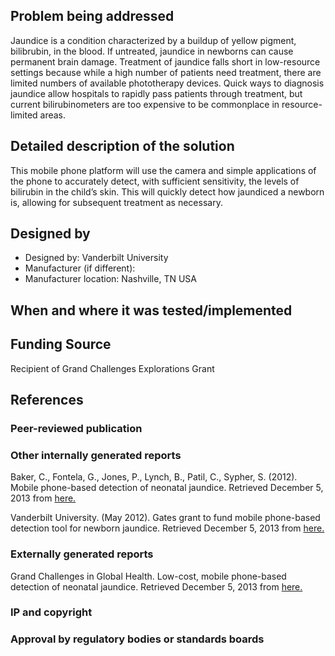 {{Medical Device
|Health Topic=Child mortality, 
|Classification=Diagnosis
|Scope=Prototype
|Location=Africa
|Image=Imageneeded.png
}}
<!-- Please make sure to use the format provided below for consistency between all devices. -->
==Problem being addressed==
Jaundice is a condition characterized by a buildup of yellow pigment, bilibrubin, in the blood. If untreated, jaundice in newborns can cause permanent brain damage. Treatment of jaundice falls short in low-resource settings because while a high number of patients need treatment, there are limited numbers of available phototherapy devices. Quick ways to diagnosis jaundice allow hospitals to rapidly pass patients through treatment, but current bilirubinometers are too expensive to be commonplace in resource-limited areas.

==Detailed description of the solution==
This mobile phone platform will use the camera and simple applications of the phone to accurately detect, with sufficient sensitivity, the levels of bilirubin in the child’s skin. This will quickly detect how jaundiced a newborn is, allowing for subsequent treatment as necessary.

==Designed by==
*Designed by: Vanderbilt University
*Manufacturer (if different):
*Manufacturer location: Nashville, TN USA

==When and where it was tested/implemented ==
 
==Funding Source==
Recipient of Grand Challenges Explorations Grant

==References==
===Peer-reviewed publication===

===Other internally generated reports===
Baker, C., Fontela, G., Jones, P., Lynch, B., Patil, C., Sypher, S. (2012). Mobile phone-based detection of neonatal jaundice. Retrieved December 5, 2013 from [https://my.vanderbilt.edu/mobilemed/proposal/ here.]

Vanderbilt University. (May 2012). Gates grant to fund mobile phone-based detection tool for newborn jaundice. Retrieved December 5, 2013 from [http://engineering.vanderbilt.edu/news/2012/gates-grant-to-fund-mobile-phone-based-detection-tool-for-newborn-jaundice/ here.]

===Externally generated reports===
Grand Challenges in Global Health. Low-cost, mobile phone-based detection of neonatal jaundice. Retrieved December 5, 2013 from [http://www.grandchallenges.org/Explorations/Pages/GrantsAwarded.aspx?Topic=Global%20health%20solutions&Round=all&Phase=1 here.]

===IP and copyright===
===Approval by regulatory bodies or standards boards===

<!-- Add relevant categories, such as [[Category:HIV]] or [[Category:Malaria]] below this line -->